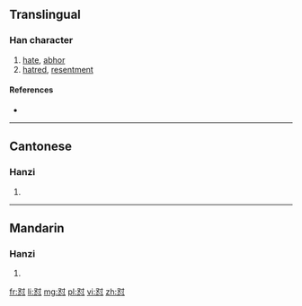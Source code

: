 {{also|懟}}
==Translingual==

===Han character===
{{Han char|rn=61|rad=心|as=05|sn=8|four=|canj=水戈心 (EIP)}}

# [[hate]], [[abhor]]
# [[hatred]], [[resentment]]

====References====
* {{Han ref|kx=0383.111|hdz=42282.050|uh=603C|ud=24636}}

----

==Cantonese==

===Hanzi===
{{yue-hanzi|jyut=|y=deui6, jeui6|tra=懟}}

# {{defn|lang=yue|sort=心05}}

----

==Mandarin==

===Hanzi===
{{cmn-hanzi|tra=懟|pin=[[duì]] ([[dui4]]), [[shì]] ([[shi4]])|wg=tui<sup>4</sup>, shih<sup>4</sup>}}

# {{defn|lang=cmn|sort=心05}}

[[fr:怼]]
[[li:怼]]
[[mg:怼]]
[[pl:怼]]
[[vi:怼]]
[[zh:怼]]